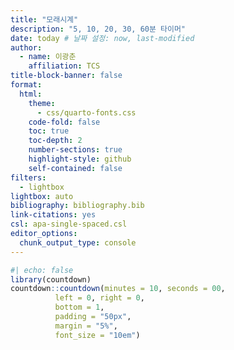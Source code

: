 ```yaml
---
title: "모래시계"
description: "5, 10, 20, 30, 60분 타이머"
date: today # 날짜 설정: now, last-modified
author:
  - name: 이광춘
    affiliation: TCS
title-block-banner: false
format:
  html:
    theme: 
      - css/quarto-fonts.css
    code-fold: false
    toc: true
    toc-depth: 2
    number-sections: true
    highlight-style: github    
    self-contained: false
filters:
  - lightbox
lightbox: auto
bibliography: bibliography.bib
link-citations: yes
csl: apa-single-spaced.csl
editor_options: 
  chunk_output_type: console
---
```




```r
#| echo: false
library(countdown)
countdown::countdown(minutes = 10, seconds = 00, 
          left = 0, right = 0,
          bottom = 1,
          padding = "50px",
          margin = "5%",
          font_size = "10em")
```

